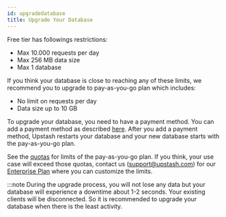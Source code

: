 ```yaml
---
id: upgradedatabase
title: Upgrade Your Database
---
```


Free tier has followings restrictions:
- Max 10.000 requests per day
- Max 256 MB data size
- Max 1 database

If you think your database is close to reaching any of these limits, we recommend you to upgrade to pay-as-you-go plan which includes:
- No limit on requests per day
- Data size up to 10 GB


To upgrade your database, you need to have a payment method. You can add a payment method as described [here](../account/addapaymentmethod.md).
After you add a payment method, Upstash restarts your database and your new database starts with the pay-as-you-go plan.


See the [quotas](../overall/pricing#pay-as-you-go-plan-quotas) for limits of the pay-as-you-go plan. If you think, your use case will exceed those quotas, contact us (support@upstash.com) for our [Enterprise Plan](#enterprise-plan) where you can customize the limits. 


:::note 
During the upgrade process, you will not lose any data but your database will experience a downtime about 1-2 seconds. Your existing clients will be disconnected. So it is recommended to upgrade your database when there is the least activity.  

